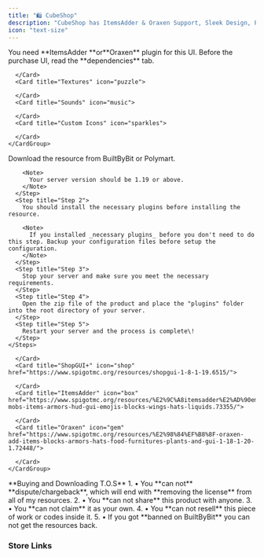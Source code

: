 ```yaml
---
title: "🛍️ CubeShop"
description: "CubeShop has ItemsAdder & Oraxen Support, Sleek Design, Premade Resource Pack and much more!"
icon: "text-size"
---
```


<Note>
  You need **ItemsAdder **or**Oraxen**  plugin for this UI. Before the purchase UI, read the **dependencies** tab.
</Note>

<Tabs>
  <Tab title="Features">
    <CardGroup cols="5">
      <Card title="Custom GUI" icon="window">
        
      </Card>
      <Card title="Textures" icon="puzzle">
        
      </Card>
      <Card title="Sounds" icon="music">
        
      </Card>
      <Card title="Custom Icons" icon="sparkles">
        
      </Card>
    </CardGroup>
  </Tab>
  <Tab title="Installation">
    <Steps>
      <Step title="Step 1">
        Download the resource from BuiltByBit or Polymart.

        <Note>
          Your server version should be 1.19 or above.
        </Note>
      </Step>
      <Step title="Step 2">
        You should install the necessary plugins before installing the resource.

        <Note>
          If you installed _necessary plugins_ before you don't need to do this step. Backup your configuration files before setup the configuration.
        </Note>
      </Step>
      <Step title="Step 3">
        Stop your server and make sure you meet the necessary requirements.
      </Step>
      <Step title="Step 4">
        Open the zip file of the product and place the "plugins" folder into the root directory of your server.
      </Step>
      <Step title="Step 5">
        Restart your server and the process is complete\!
      </Step>
    </Steps>
  </Tab>
  <Tab title="Dependencies">
    <CardGroup cols="4">
      <Card title="Spigot 1.19+" icon="puzzle">
        
      </Card>
      <Card title="ShopGUI+" icon="shop" href="https://www.spigotmc.org/resources/shopgui-1-8-1-19.6515/">
        
      </Card>
      <Card title="ItemsAdder" icon="box" href="https://www.spigotmc.org/resources/%E2%9C%A8itemsadder%E2%AD%90emotes-mobs-items-armors-hud-gui-emojis-blocks-wings-hats-liquids.73355/">
        
      </Card>
      <Card title="Oraxen" icon="gem" href="https://www.spigotmc.org/resources/%E2%98%84%EF%B8%8F-oraxen-add-items-blocks-armors-hats-food-furnitures-plants-and-gui-1-18-1-20-1.72448/">
        
      </Card>
    </CardGroup>
  </Tab>
  <Tab title="ToS">
    <Frame>
      <Frame>
        **Buying and Downloading T.O.S**
      </Frame>
      1. • You **can not** **dispute/chargeback**, which will end with **removing the license** from all of my resources.
      2. • You **can not share** this product with anyone.
      3. • You **can not claim** it as your own.
      4. • You **can not resell** this piece of work or codes inside it.
      5. • If you got **banned on BuiltByBit** you can not get the resources back.
    </Frame>
  </Tab>
</Tabs>

### <Icon icon="shop" size="23" />  Store Links

<CardGroup cols="4">
  <Card title="BuiltByBit" icon="cube">
    
  </Card>
  <Card title="Polymart" icon="p">
    
  </Card>
</CardGroup>